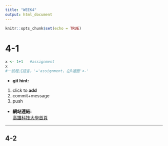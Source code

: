 ```yaml
---
title: "WEEK4"
output: html_document
---
```


```r
knitr::opts_chunk$set(echo = TRUE)
```

# 4-1
```R
x <- 1+1   #assignment
x
#一般程式語言，'='assignment，在R裡面'<-'
```
* **git hint:**  
1. click to **add**
1. commit+message
1. push

* **網站連結:**  
[高雄科技大學首頁](https://www.nkust.edu.tw/)  

***

## 4-2








